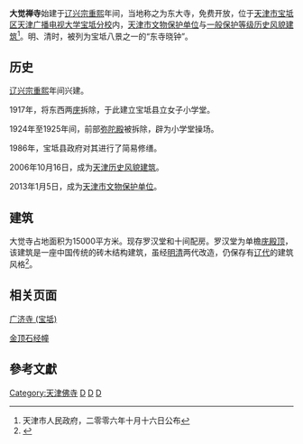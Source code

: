 {{文物保护单位
| 级别 = 省
| 名称 = 宝坻大觉寺
| 图片 = [[File:天津市文物保护单位-宝坻大觉寺.jpg|200px]]<br/>[[File:天津市文物保护单位保护区划-宝坻大觉寺.jpg|200px]]
| 说明 = 
| 时代 = [[明清|明清]]
| 编号 = 16
| 登录 = 2013年1月5日<ref>{{cite news |author1=天津市人民政府 |title=天津市人民政府关于公布第四批我市文物保护单位名单的通知
|date=2013-01-05}}</ref>
| 所在 = [[天津市|天津市]][[宝坻区|宝坻区]]
| 子项 = 
| 图片大小 = 
| 省名 = 天津市
| 分类 = 古建筑
| 并入编号 = 
| 并入项目 = 
| 子项列表 = 
| 保护历史 = 2013年1月5日 天津市人民政府公布
| 备注 = 
}}
{{天津历史风貌建筑 |
省区市 = 天津市 |
名称 = 大觉禅寺 |
图片 = [[File:天津市历史风貌建筑-大觉禅寺.jpg|200px]]|
编号 = |
等级 = 一般保护|
时代 = 1033年 |
所在 = [[天津市|天津市]][[宝坻区|宝坻区]] |
公布 = 2006年10月16日|
}}

'''大觉禅寺'''始建于[[辽兴宗|辽兴宗]][[重熙|重熙]]年间，当地称之为东大寺，免费开放，位于[[天津市|天津市]][[宝坻区|宝坻区]][[天津广播电视大学宝坻分校|天津广播电视大学宝坻分校]]内，[[天津市文物保护单位|天津市文物保护单位]]与[[天津历史风貌建筑|一般保护等级历史风貌建筑]]<ref>天津市人民政府，二零零六年十月十六日公布</ref>。明、清时，被列为宝坻八景之一的“东寺晓钟”。

== 历史 ==
[[辽兴宗|辽兴宗]][[重熙|重熙]]年间兴建。

1917年，将东西两[[庑|庑]]拆除，于此建立宝坻县立女子小学堂。

1924年至1925年间，前部[[弥陀殿|弥陀殿]]被拆除，辟为小学堂操场。

1986年，宝坻县政府对其进行了简易修缮。

2006年10月16日，成为[[天津历史风貌建筑|天津历史风貌建筑]]。

2013年1月5日，成为[[天津市文物保护单位|天津市文物保护单位]]。

== 建筑 ==
大觉寺占地面积为15000平方米。现存罗汉堂和十间配房。罗汉堂为单檐[[庑殿顶|庑殿顶]]，该建筑是一座中国传统的砖木结构建筑，虽经[[明清|明清]]两代改造，仍保存有[[辽代|辽代]]的建筑风格<ref>{{Cite web |url=http://www.tjtv.com.cn/system/2007/06/20/001727537.shtml |title=大觉寺 |access-date=2011-09-22 |archive-date=2016-03-05 |archive-url=https://web.archive.org/web/20160305035001/http://www.tjtv.com.cn/system/2007/06/20/001727537.shtml |dead-url=no }}</ref>。

== 相关页面 ==
[[广济寺_(宝坻)|广济寺 (宝坻)]]

[[金顶石经幢|金顶石经幢]]

==參考文獻== 
<div class="references-small"> 
<references /> 
</div>
 
{{天津市文物保护单位}}
{{老天津卫}}
{{天津市佛教寺庙}}

[[Category:天津佛寺|Category:天津佛寺]]
[[Category:宝坻区|D]]
[[Category:天津历史|D]]
[[Category:天津旅游|D]]